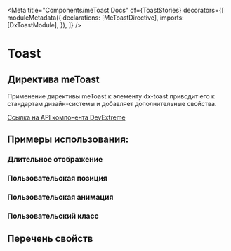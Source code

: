 
<Meta
  title="Components/meToast Docs"
  of={ToastStories}
  decorators={[
    moduleMetadata({
      declarations: [MeToastDirective],
      imports: [DxToastModule],
    }),
    ]}
/>

# Toast

## Директива meToast

Применение директивы meToast к элементу dx-toast приводит его к стандартам дизайн-системы и добавляет дополнительные свойства.

[Ссылка на API компонента DevExtreme](https://js.devexpress.com/Documentation/ApiReference/UI_Components/dxToast/)

<Story of={ToastStories.Default} />
<Controls of={ToastStories.Default} />

## Примеры использования:

### Длительное отображение

<Canvas>
  <Story of={ToastStories.LongDuration} />
</Canvas>

### Пользовательская позиция

<Canvas>
  <Story of={ToastStories.CustomPosition} />
</Canvas>

### Пользовательская анимация

<Canvas>
  <Story of={ToastStories.CustomAnimation} />
</Canvas>

### Пользовательский класс

<Canvas>
  <Story of={ToastStories.CustomClass} />
</Canvas>

## Перечень свойств

<Controls of={ToastStories.Default} />

